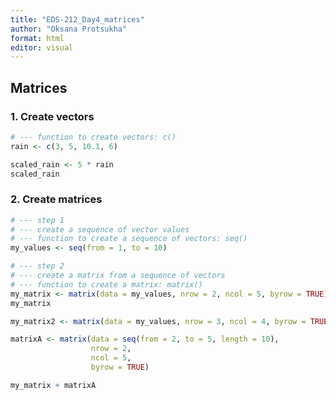 ```yaml
---
title: "EDS-212_Day4_matrices"
author: "Oksana Protsukha"
format: html
editor: visual
---
```


## Matrices

### 1. Create vectors

```r
# --- function to create vectors: c()
rain <- c(3, 5, 10.1, 6)

scaled_rain <- 5 * rain
scaled_rain
```

### 2. Create matrices

```r
# --- step 1
# --- create a sequence of vector values
# --- function to create a sequence of vectors: seq()
my_values <- seq(from = 1, to = 10)
```

```r
# --- step 2
# --- create a matrix from a sequence of vectors
# --- function to create a matrix: matrix()
my_matrix <- matrix(data = my_values, nrow = 2, ncol = 5, byrow = TRUE)
my_matrix
```

```r
my_matrix2 <- matrix(data = my_values, nrow = 3, ncol = 4, byrow = TRUE)

```

```r
matrixA <- matrix(data = seq(from = 2, to = 5, length = 10), 
                  nrow = 2, 
                  ncol = 5, 
                  byrow = TRUE)

```

```r
my_matrix + matrixA
```
